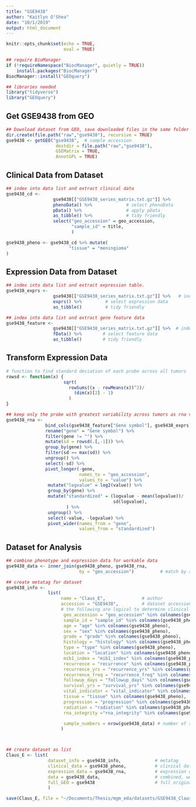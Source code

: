 ```yaml
---
title: "GSE9438"
author: "Kaitlyn O'Shea"
date: "10/1/2019"
output: html_document
---
```



```r
knitr::opts_chunk$set(echo = TRUE,
                      eval = TRUE)
```

```r
## require BioManager
if (!requireNamespace("BiocManager", quietly = TRUE))
    install.packages("BiocManager")
BiocManager::install("GEOquery") 
```

```r
## libraries needed
library("tidyverse")
library("GEOquery")
```

## Get GSE9438 from GEO
```r
## Download dataset from GEO, save downloaded files in the same folder as this .Rmd file.
dir.create(file.path("raw","gse9438"), recursive = TRUE)
gse9438 <- getGEO("gse9438",  # sample accession 
                   destdir = file.path("raw","gse9438"),
                   GSEMatrix = TRUE,
                   AnnotGPL = TRUE)
```

## Clinical Data from Dataset
```r
## index into data list and extract clinical data
gse9438_cd <-
                  gse9438[["GSE9438_series_matrix.txt.gz"]] %>%           # index into list 
                  phenoData() %>%             # select phenoData
                  pData() %>%                 # apply pData
                  as_tibble() %>%             # tidy friendly
                  select("geo_accession" = geo_accession,
                         "sample_id" = title,
                         ) 

gse9438_pheno <- gse9438_cd %>% mutate(
                        "tissue" = "meningioma"
)
```

## Expression Data from Dataset
```r
## index into data list and extract expression table.
gse9438_exprs <- 
                  gse9438[["GSE9438_series_matrix.txt.gz"]] %>%   # index into list 
                  exprs() %>%         # select expression data
                  as_tibble()         # tidy friendly

## index into data list and extract gene feature data
gse9438_feature <- 
                  gse9438[["GSE9438_series_matrix.txt.gz"]] %>%  # index into list 
                  fData() %>%        # select feature data
                  as_tibble()        # tidy friendly
```

## Transform Expression Data
``` r
# function to find standard deviation of each probe across all tumors
rowsd <- function(x) {
                      sqrt(
                        rowSums((x - rowMeans(x))^2)/
                          (dim(x)[2] - 1)
                        )
}

## keep only the probe with greatest variability across tumors as rna variable and gene names
gse9438_rna <-
               bind_cols(gse9438_feature["Gene symbol"], gse9438_exprs) %>% # add gene name to expression data
               rename("gene" = "Gene symbol") %>%                             # rename name variable as 'gene' 
               filter(gene != "") %>%                                         # keep only data for named genes
               mutate(sd = rowsd(.[,-1])) %>%                                 # calculate sd for each probe, index out gene name
               group_by(gene) %>%                                             # group probes by gene
               filter(sd == max(sd)) %>%                                      # keep the probe with the max variation for each gene
               ungroup() %>%                                                  # ungroup by genes 
               select(-sd) %>%                                                # select all but sd column
               pivot_longer(-gene,                                            # do not group by gene 
                            names_to = "geo_accession",                       # 'key' via gather
                            values_to = "value") %>%                          
                mutate("logvalue" = log2(value)) %>%                           # log2 transform expression for variance stabilization 
                group_by(gene) %>%                                             # standardize for cross data set comparison
                mutate("standardized" = (logvalue - mean(logvalue))/           # center at mean for gene 
                                         sd(logvalue),                         # scale by sd for gene
                       ) %>%
                ungroup() %>%                                                  # ungroup by genes 
                select(-value, -logvalue) %>%                                  # select all but sd column
                pivot_wider(names_from = "gene",                               # final format genes as rows
                            values_from = "standardized")                      # final format expression across accession as columns  
```

## Dataset for Analysis
```r
## combine phenotype and expression data for workable data
gse9438_data <- inner_join(gse9438_pheno, gse9438_rna, 
                            by = "geo_accession")          # match by accession

## create metatag for dataset
gse9438_info <-  
                list(
                     name = "Claus_E",              # author
                     accession = "GSE9438",         # dataset accession 
                     # the following are logical to determine clinical data available for dataset
                      geo_accession = "geo_accession" %in% colnames(gse9438_pheno),
                      sample_id = "sample_id" %in% colnames(gse9438_pheno),
                      age = "age" %in% colnames(gse9438_pheno),
                      sex = "sex" %in% colnames(gse9438_pheno),
                      grade = "grade" %in% colnames(gse9438_pheno),
                      histology = "histology" %in% colnames(gse9438_pheno),
                      type = "type" %in% colnames(gse9438_pheno),
                      location = "location" %in% colnames(gse9438_pheno),
                      mib1_index = "mib1_index" %in% colnames(gse9438_pheno),
                      recurrence = "recurrence" %in% colnames(gse9438_pheno),
                      recurrence_yrs = "recurrence_yrs" %in% colnames(gse9438_pheno),
                      recurrence_freq = "recurrence_freq" %in% colnames(gse9438_pheno),
                      followup_days = "followup_days" %in% colnames(gse9438_pheno),
                      survival_yrs = "survival_yrs" %in% colnames(gse9438_pheno),
                      vital_indicator = "vital_indicator" %in% colnames(gse9438_pheno),
                      tissue = "tissue" %in% colnames(gse9438_pheno),
                      progression = "progression" %in% colnames(gse9438_pheno),
                      radiation = "radiation" %in% colnames(gse9438_pheno),
                      rna_integrity ="rna_integrity" %in% colnames(gse9438_pheno),

                      sample_numbers = nrow(gse9438_data) # number of samples
                     )



## create dataset as list 
Claus_E <- list(
                dataset_info = gse9438_info,             # metatag
                clinical_data = gse9438_pheno,           # clinical data
                expression_data = gse9438_rna,           # expression data
                data = gse9438_data,                     # combined, workable data
                full_GEO = gse9438                       # full original download from GEO
                )
```

```r
save(Claus_E, file = "~/Documents/Thesis/mgm_eda/datasets/GSE9438_Claus_E_KO.Rda") 
```
